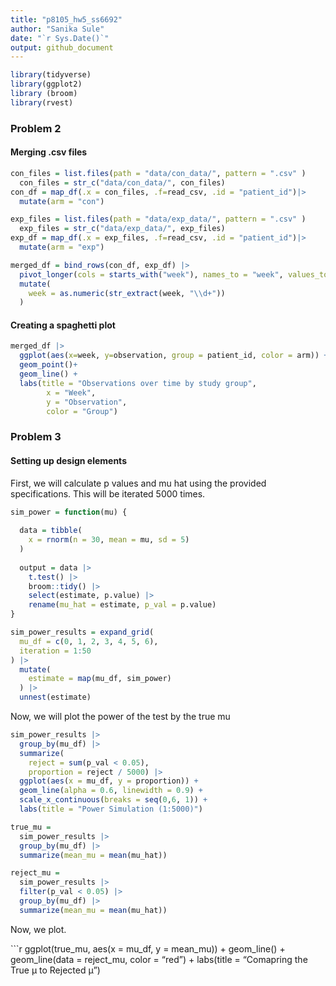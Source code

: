 ```yaml
---
title: "p8105_hw5_ss6692"
author: "Sanika Sule"
date: "`r Sys.Date()`"
output: github_document
---
```


```r
library(tidyverse)
library(ggplot2)
library (broom)
library(rvest)
```
### Problem 2
#### Merging .csv files
```r
con_files = list.files(path = "data/con_data/", pattern = ".csv" )
  con_files = str_c("data/con_data/", con_files)
con_df = map_df(.x = con_files, .f=read_csv, .id = "patient_id")|>
  mutate(arm = "con")
```

```r
exp_files = list.files(path = "data/exp_data/", pattern = ".csv" )
  exp_files = str_c("data/exp_data/", exp_files)
exp_df = map_df(.x = exp_files, .f=read_csv, .id = "patient_id")|>
  mutate(arm = "exp")
```

```r

merged_df = bind_rows(con_df, exp_df) |>
  pivot_longer(cols = starts_with("week"), names_to = "week", values_to = "observation") |>
  mutate(
    week = as.numeric(str_extract(week, "\\d+"))
  )
```
#### Creating a spaghetti plot
```r
merged_df |>
  ggplot(aes(x=week, y=observation, group = patient_id, color = arm)) +
  geom_point()+
  geom_line() +
  labs(title = "Observations over time by study group", 
        x = "Week",
        y = "Observation",
        color = "Group")
```

### Problem 3
#### Setting up design elements
First, we will calculate p values and mu hat using the provided specifications. This will be iterated 5000 times. 
```r
sim_power = function(mu) {
  
  data = tibble(
    x = rnorm(n = 30, mean = mu, sd = 5)
  )
  
  output = data |> 
    t.test() |> 
    broom::tidy() |> 
    select(estimate, p.value) |> 
    rename(mu_hat = estimate, p_val = p.value)
}

sim_power_results = expand_grid(
  mu_df = c(0, 1, 2, 3, 4, 5, 6), 
  iteration = 1:50
) |> 
  mutate(
    estimate = map(mu_df, sim_power)
  ) |> 
  unnest(estimate)
```

Now, we will plot the power of the test by the true mu

```r
sim_power_results |> 
  group_by(mu_df) |> 
  summarize(
    reject = sum(p_val < 0.05), 
    proportion = reject / 5000) |> 
  ggplot(aes(x = mu_df, y = proportion)) +
  geom_line(alpha = 0.6, linewidth = 0.9) +
  scale_x_continuous(breaks = seq(0,6, 1)) +
  labs(title = "Power Simulation (1:5000)")
```


```r
true_mu =
  sim_power_results |> 
  group_by(mu_df) |> 
  summarize(mean_mu = mean(mu_hat))
```

```r
reject_mu = 
  sim_power_results |> 
  filter(p_val < 0.05) |> 
  group_by(mu_df) |> 
  summarize(mean_mu = mean(mu_hat))
```

Now, we plot.

```r
ggplot(true_mu, aes(x = mu_df, y = mean_mu)) +
  geom_line() +
  geom_line(data = reject_mu, color = "red") +
  labs(title = "Comapring the True μ to Rejected μ")